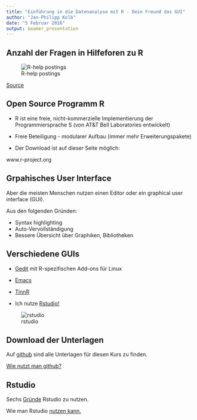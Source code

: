 ```yaml
---
title: "Einführung in die Datenanalyse mit R - Dein Freund das GUI"
author: "Jan-Philipp Kolb"
date: "5 Februar 2016"
output: beamer_presentation
---
```


## Anzahl der Fragen in Hilfeforen zu R

![R-help postings](http://i1.wp.com/badhessian.org/wp-content/uploads/2013/04/monthly_posts-300x150.png?zoom=2&resize=300%2C150)

[Source](http://www.r-bloggers.com/has-r-help-gotten-meaner-over-time-and-what-does-mancur-olson-have-to-say-about-it/)


## Open Source Programm R

-  R ist eine freie, nicht-kommerzielle Implementierung der Programmiersprache S (von AT&T Bell Laboratories entwickelt)
- Freie Beteiligung - modularer Aufbau (immer mehr Erweiterungspakete)

- Der Download ist auf dieser Seite möglich:

www.r-project.org


## Grpahisches User Interface

Aber die meisten Menschen nutzen einen Editor oder ein graphical user interface (GUI).

Aus den folgenden Gründen:

- Syntax highlighting
- Auto-Vervollständigung
- Bessere Übersicht über Graphiken, Bibliotheken

## Verschiedene GUIs

- [Gedit](https://projects.gnome.org/gedit/) mit R-spezifischen Add-ons für Linux

- [Emacs](http://www.gnu.org/software/emacs/)

- [TinnR](http://www.sciviews.org/Tinn-R/)

- Ich nutze [Rstudio!](https://www.rstudio.com/)

![rstudio](http://www.milanor.net/blog/wp-content/uploads/2013/07/0_overall.jpg)


## Download der Unterlagen

Auf [github](github.com/Japhilko/IntroR/) sind alle Unterlagen für diesen Kurs zu finden.

[Wie nutzt man github?](https://guides.github.com/activities/hello-world/)



## Rstudio

Sechs [Gründe](http://www.r-bloggers.com/top-6-reasons-you-need-to-be-using-rstudio/) Rstudio zu nutzen.

Wie man Rstudio [nutzen kann.](https://support.rstudio.com/hc/en-us/sections/200107586-Using-RStudio)

